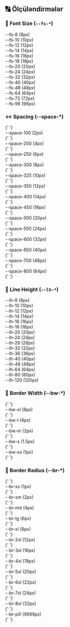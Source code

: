 ## 🔠 Ölçüləndirmələr

### 📏 Font Size (`--fs-*`)

<div className="size-grid">
    <div className="size-item" style={{ fontSize: 'var(--fs-8)' }}>
        --fs-8 (8px)
    </div>
    <div className="size-item" style={{ fontSize: 'var(--fs-10)' }}>
        --fs-10 (10px)
    </div>
    <div className="size-item" style={{ fontSize: 'var(--fs-12)' }}>
        --fs-12 (12px)
    </div>
    <div className="size-item" style={{ fontSize: 'var(--fs-14)' }}>
        --fs-14 (14px)
    </div>
    <div className="size-item" style={{ fontSize: 'var(--fs-16)' }}>
        --fs-16 (16px)
    </div>
    <div className="size-item" style={{ fontSize: 'var(--fs-18)' }}>
        --fs-18 (18px)
    </div>
    <div className="size-item" style={{ fontSize: 'var(--fs-20)' }}>
        --fs-20 (20px)
    </div>
    <div className="size-item" style={{ fontSize: 'var(--fs-24)' }}>
        --fs-24 (24px)
    </div>
    <div className="size-item" style={{ fontSize: 'var(--fs-32)' }}>
        --fs-32 (32px)
    </div>
    <div className="size-item" style={{ fontSize: 'var(--fs-40)' }}>
        --fs-40 (40px)
    </div>
    <div className="size-item" style={{ fontSize: 'var(--fs-48)' }}>
        --fs-48 (48px)
    </div>
    <div className="size-item" style={{ fontSize: 'var(--fs-64)' }}>
        --fs-64 (64px)
    </div>
    <div className="size-item" style={{ fontSize: 'var(--fs-72)' }}>
        --fs-72 (72px)
    </div>
    <div className="size-item" style={{ fontSize: 'var(--fs-96)' }}>
        --fs-96 (96px)
    </div>
</div>

### ↔️ Spacing (--space-\*)

<div className="size-grid">
    {' '}
    <div className="size-item" style={{ padding: 'var(--space-100)' }}>
        --space-100 (2px)
    </div>{' '}
    <div className="size-item" style={{ padding: 'var(--space-200)' }}>
        --space-200 (4px)
    </div>{' '}
    <div className="size-item" style={{ padding: 'var(--space-250)' }}>
        --space-250 (6px)
    </div>{' '}
    <div className="size-item" style={{ padding: 'var(--space-300)' }}>
        --space-300 (8px)
    </div>{' '}
    <div className="size-item" style={{ padding: 'var(--space-325)' }}>
        --space-325 (10px)
    </div>{' '}
    <div className="size-item" style={{ padding: 'var(--space-350)' }}>
        --space-350 (12px)
    </div>{' '}
    <div className="size-item" style={{ padding: 'var(--space-400)' }}>
        --space-400 (14px)
    </div>{' '}
    <div className="size-item" style={{ padding: 'var(--space-450)' }}>
        --space-450 (16px)
    </div>{' '}
    <div className="size-item" style={{ padding: 'var(--space-500)' }}>
        --space-500 (20px)
    </div>{' '}
    <div className="size-item" style={{ padding: 'var(--space-550)' }}>
        --space-550 (24px)
    </div>{' '}
    <div className="size-item" style={{ padding: 'var(--space-600)' }}>
        --space-600 (32px)
    </div>{' '}
    <div className="size-item" style={{ padding: 'var(--space-650)' }}>
        --space-650 (40px)
    </div>{' '}
    <div className="size-item" style={{ padding: 'var(--space-700)' }}>
        --space-700 (48px)
    </div>{' '}
    <div className="size-item" style={{ padding: 'var(--space-800)' }}>
        --space-800 (64px)
    </div>{' '}
</div>

### 📐 Line Height (`--lh-*`)

<div className="size-grid">
    <div className="size-item" style={{ lineHeight: 'var(--lh-8)' }}>
        --lh-8 (8px)
    </div>
    <div className="size-item" style={{ lineHeight: 'var(--lh-10)' }}>
        --lh-10 (10px)
    </div>
    <div className="size-item" style={{ lineHeight: 'var(--lh-12)' }}>
        --lh-12 (12px)
    </div>
    <div className="size-item" style={{ lineHeight: 'var(--lh-14)' }}>
        --lh-14 (14px)
    </div>
    <div className="size-item" style={{ lineHeight: 'var(--lh-16)' }}>
        --lh-16 (16px)
    </div>
    <div className="size-item" style={{ lineHeight: 'var(--lh-18)' }}>
        --lh-18 (18px)
    </div>
    <div className="size-item" style={{ lineHeight: 'var(--lh-20)' }}>
        --lh-20 (20px)
    </div>
    <div className="size-item" style={{ lineHeight: 'var(--lh-24)' }}>
        --lh-24 (24px)
    </div>
    <div className="size-item" style={{ lineHeight: 'var(--lh-28)' }}>
        --lh-28 (28px)
    </div>
    <div className="size-item" style={{ lineHeight: 'var(--lh-32)' }}>
        --lh-32 (32px)
    </div>
    <div className="size-item" style={{ lineHeight: 'var(--lh-36)' }}>
        --lh-36 (36px)
    </div>
    <div className="size-item" style={{ lineHeight: 'var(--lh-40)' }}>
        --lh-40 (40px)
    </div>
    <div className="size-item" style={{ lineHeight: 'var(--lh-48)' }}>
        --lh-48 (48px)
    </div>
    <div className="size-item" style={{ lineHeight: 'var(--lh-64)' }}>
        --lh-64 (64px)
    </div>
    <div className="size-item" style={{ lineHeight: 'var(--lh-80)' }}>
        --lh-80 (80px)
    </div>
    <div className="size-item" style={{ lineHeight: 'var(--lh-120)' }}>
        --lh-120 (120px)
    </div>
</div>

### 📏 Border Width (--bw-\*)

<div className="size-grid">
    {' '}
    <div className="size-item" style={{ border: 'var(--bw-xl) solid #333' }}>
        --bw-xl (8px)
    </div>{' '}
    <div className="size-item" style={{ border: 'var(--bw-l) solid #333' }}>
        --bw-l (4px)
    </div>{' '}
    <div className="size-item" style={{ border: 'var(--bw-m) solid #333' }}>
        --bw-m (2px)
    </div>{' '}
    <div className="size-item" style={{ border: 'var(--bw-s) solid #333' }}>
        --bw-s (1.5px)
    </div>{' '}
    <div className="size-item" style={{ border: 'var(--bw-xs) solid #333' }}>
        --bw-xs (1px)
    </div>{' '}
</div>

### 🔘 Border Radius (--br-\*)

<div className="size-grid">
    {' '}
    <div className="size-item" style={{ borderRadius: 'var(--br-xs)', border: '1px solid #333' }}>
        --br-xs (1px)
    </div>{' '}
    <div className="size-item" style={{ borderRadius: 'var(--br-sm)', border: '1px solid #333' }}>
        --br-sm (2px)
    </div>{' '}
    <div className="size-item" style={{ borderRadius: 'var(--br-md)', border: '1px solid #333' }}>
        --br-md (4px)
    </div>{' '}
    <div className="size-item" style={{ borderRadius: 'var(--br-lg)', border: '1px solid #333' }}>
        --br-lg (6px)
    </div>{' '}
    <div className="size-item" style={{ borderRadius: 'var(--br-xl)', border: '1px solid #333' }}>
        --br-xl (8px)
    </div>{' '}
    <div className="size-item" style={{ borderRadius: 'var(--br-2xl)', border: '1px solid #333' }}>
        --br-2xl (12px)
    </div>{' '}
    <div className="size-item" style={{ borderRadius: 'var(--br-3xl)', border: '1px solid #333' }}>
        --br-3xl (16px)
    </div>{' '}
    <div className="size-item" style={{ borderRadius: 'var(--br-4xl)', border: '1px solid #333' }}>
        --br-4xl (18px)
    </div>{' '}
    <div className="size-item" style={{ borderRadius: 'var(--br-5xl)', border: '1px solid #333' }}>
        --br-5xl (20px)
    </div>{' '}
    <div className="size-item" style={{ borderRadius: 'var(--br-6xl)', border: '1px solid #333' }}>
        --br-6xl (22px)
    </div>{' '}
    <div className="size-item" style={{ borderRadius: 'var(--br-7xl)', border: '1px solid #333' }}>
        --br-7xl (24px)
    </div>{' '}
    <div className="size-item" style={{ borderRadius: 'var(--br-8xl)', border: '1px solid #333' }}>
        --br-8xl (32px)
    </div>{' '}
    <div className="size-item" style={{ borderRadius: 'var(--br-pill)', border: '1px solid #333' }}>
        --br-pill (9999px)
    </div>{' '}
</div>

<style>
    {`
  .size-grid {
    display: grid;
    grid-template-columns: repeat(auto-fill, minmax(160px, 1fr));
    gap: 8px;
    margin-top: 16px;
  }
  .size-item {
    padding: 8px 12px;
    background: #f5f5f5;
    border-radius: 4px;
    font-family: monospace;
    font-size: 13px;
    color: #111;
    border: 1px solid #ddd;
    text-align: center;
  }
`}
</style>
